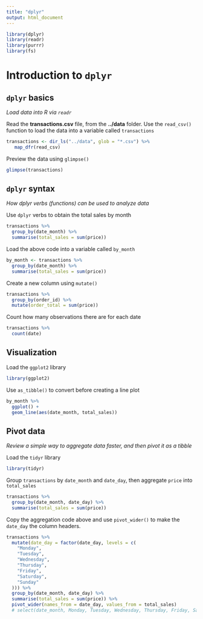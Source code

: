 ```yaml
---
title: "dplyr"
output: html_document
---
```


```r
library(dplyr)
library(readr)
library(purrr)
library(fs)
```

# Introduction to `dplyr`

## `dplyr` basics
*Load data into R via `readr`*

Read the **transactions.csv** file, from the **../data** folder. Use the `read_csv()` function to load the data into a variable called `transactions`
```r
transactions <- dir_ls("../data", glob = "*.csv") %>%
   map_dfr(read_csv)
```

Preview the data using `glimpse()`
```r
glimpse(transactions)
```

## `dplyr` syntax
*How dplyr verbs (functions) can be used to analyze data*

Use `dplyr` verbs to obtain the total sales by month
```r
transactions %>%
  group_by(date_month) %>%
  summarise(total_sales = sum(price))
```

Load the above code into a variable called `by_month`
```r
by_month <- transactions %>%
  group_by(date_month) %>%
  summarise(total_sales = sum(price))
```
    
Create a new column using `mutate()`
```r
transactions %>%
  group_by(order_id) %>% 
  mutate(order_total = sum(price))
```

Count how many observations there are for each date
```r
transactions %>% 
  count(date)
```


## Visualization

Load the `ggplot2` library
```r
library(ggplot2)
```

Use `as_tibble()` to convert before creating a line plot 
```r
by_month %>%
  ggplot() +
  geom_line(aes(date_month, total_sales))
```

## Pivot data
*Review a simple way to aggregate data faster, and then pivot it as a tibble*

Load the `tidyr` library
```r
library(tidyr)
```

Group `transactions` by `date_month` and `date_day`, then aggregate `price` into `total_sales`
```r
transactions %>%
  group_by(date_month, date_day) %>% 
  summarise(total_sales = sum(price))
```

Copy the aggregation code above and use `pivot_wider()` to make the `date_day` the column headers.
```r
transactions %>%
  mutate(date_day = factor(date_day, levels = c(
    "Monday", 
    "Tuesday", 
    "Wednesday", 
    "Thursday", 
    "Friday", 
    "Saturday", 
    "Sunday"
  ))) %>%
  group_by(date_month, date_day) %>% 
  summarise(total_sales = sum(price)) %>%
  pivot_wider(names_from = date_day, values_from = total_sales)
  # select(date_month, Monday, Tuesday, Wednesday, Thursday, Friday, Saturday, Sunday)
```
